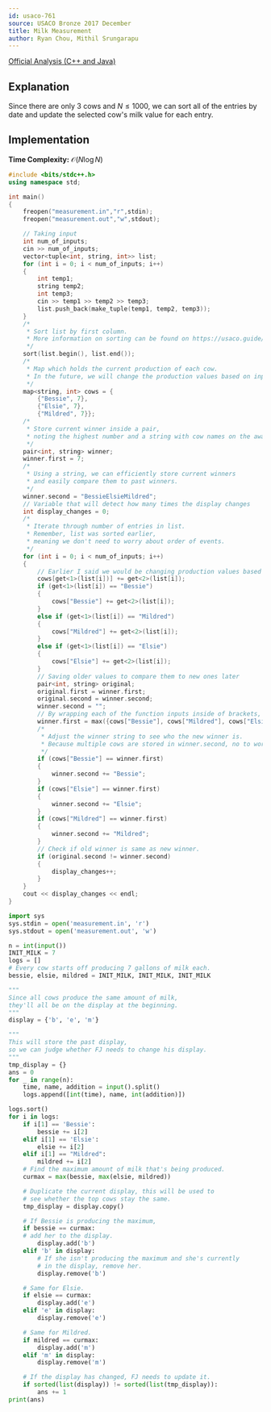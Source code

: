 ```yaml
---
id: usaco-761
source: USACO Bronze 2017 December
title: Milk Measurement
author: Ryan Chou, Mithil Srungarapu
---
```


[Official Analysis (C++ and Java)](http://www.usaco.org/current/data/sol_measurement_bronze_dec17.html)

## Explanation

Since there are only $3$ cows and $N \leq 1000$, we can sort all of the entries
by date and update the selected cow's milk value for each entry.

## Implementation

**Time Complexity:** $\mathcal{O}(N \log N)$

<LanguageSection>
<CPPSection>

```cpp
#include <bits/stdc++.h>
using namespace std;

int main()
{
	freopen("measurement.in","r",stdin);
	freopen("measurement.out","w",stdout);

	// Taking input
	int num_of_inputs;
	cin >> num_of_inputs;
	vector<tuple<int, string, int>> list;
	for (int i = 0; i < num_of_inputs; i++)
	{
		int temp1;
		string temp2;
		int temp3;
		cin >> temp1 >> temp2 >> temp3;
		list.push_back(make_tuple(temp1, temp2, temp3));
	}
	/*
	 * Sort list by first column.
	 * More information on sorting can be found on https://usaco.guide/bronze/intro-sorting
	 */
	sort(list.begin(), list.end());
	/*
	 * Map which holds the current production of each cow.
	 * In the future, we will change the production values based on input.
	 */
	map<string, int> cows = {
		{"Bessie", 7},
		{"Elsie", 7},
		{"Mildred", 7}};
	/*
	 * Store current winner inside a pair,
	 * noting the highest number and a string with cow names on the award.
	 */
	pair<int, string> winner;
	winner.first = 7;
	/*
	 * Using a string, we can efficiently store current winners
	 * and easily compare them to past winners.
	 */
	winner.second = "BessieElsieMildred";
	// Variable that will detect how many times the display changes
	int display_changes = 0;
	/*
	 * Iterate through number of entries in list.
	 * Remember, list was sorted earlier,
	 * meaning we don't need to worry about order of events.
	 */
	for (int i = 0; i < num_of_inputs; i++)
	{
		// Earlier I said we would be changing production values based on input. That happens here!
		cows[get<1>(list[i])] += get<2>(list[i]);
		if (get<1>(list[i]) == "Bessie")
		{
			cows["Bessie"] += get<2>(list[i]);
		}
		else if (get<1>(list[i]) == "Mildred")
		{
			cows["Mildred"] += get<2>(list[i]);
		}
		else if (get<1>(list[i]) == "Elsie")
		{
			cows["Elsie"] += get<2>(list[i]);
		}
		// Saving older values to compare them to new ones later
		pair<int, string> original;
		original.first = winner.first;
		original.second = winner.second;
		winner.second = "";
		// By wrapping each of the function inputs inside of brackets, we can include more than 2 function inputs for the max function.
		winner.first = max({cows["Bessie"], cows["Mildred"], cows["Elsie"]});
		/*
		 * Adjust the winner string to see who the new winner is.
		 * Because multiple cows are stored in winner.second, no to worry about ties.
		 */
		if (cows["Bessie"] == winner.first)
		{
			winner.second += "Bessie";
		}
		if (cows["Elsie"] == winner.first)
		{
			winner.second += "Elsie";
		}
		if (cows["Mildred"] == winner.first)
		{
			winner.second += "Mildred";
		}
		// Check if old winner is same as new winner.
		if (original.second != winner.second)
		{
			display_changes++;
		}
	}
	cout << display_changes << endl;
}
```
</CPPSection>
<PySection>

```py
import sys
sys.stdin = open('measurement.in', 'r')
sys.stdout = open('measurement.out', 'w')

n = int(input())
INIT_MILK = 7
logs = []
# Every cow starts off producing 7 gallons of milk each.
bessie, elsie, mildred = INIT_MILK, INIT_MILK, INIT_MILK

"""
Since all cows produce the same amount of milk,
they'll all be on the display at the beginning.
"""
display = {'b', 'e', 'm'}

"""
This will store the past display,
so we can judge whether FJ needs to change his display.
"""
tmp_display = {}
ans = 0
for _ in range(n):
	time, name, addition = input().split()
	logs.append([int(time), name, int(addition)])

logs.sort()
for i in logs:
	if i[1] == 'Bessie':
		bessie += i[2]
	elif i[1] == 'Elsie':
		elsie += i[2]
	elif i[1] == "Mildred":
		mildred += i[2]
	# Find the maximum amount of milk that's being produced.
	curmax = max(bessie, max(elsie, mildred))

	# Duplicate the current display, this will be used to
	# see whether the top cows stay the same.
	tmp_display = display.copy()

	# If Bessie is producing the maximum,
	if bessie == curmax:
	# add her to the display.
		display.add('b')
	elif 'b' in display:
		# If she isn't producing the maximum and she's currently
		# in the display, remove her.
		display.remove('b')

	# Same for Elsie.
	if elsie == curmax:
		display.add('e')
	elif 'e' in display:
		display.remove('e')

	# Same for Mildred.
	if mildred == curmax:
		display.add('m')
	elif 'm' in display:
		display.remove('m')

	# If the display has changed, FJ needs to update it.
	if sorted(list(display)) != sorted(list(tmp_display)):
		ans += 1
print(ans)
```
</PySection>

</LanguageSection>
